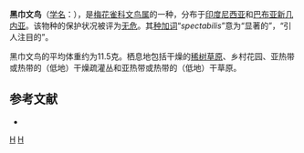 {{Speciesbox 
| taxon = Lonchura spectabilis
| status = LC 
| status_system = IUCN3.1
| authority = [[菲利普·L·斯克莱特|Sclater]], 1879
}}

'''黑巾文鸟'''（[[学名|学名]]：{{lang|la|''Lonchura spectabilis''}}），是[[梅花雀科|梅花雀科]][[文鸟属|文鸟属]]的一种，分布于[[印度尼西亚|印度尼西亚]]和[[巴布亚新几内亚|巴布亚新几内亚]]。该物种的保护状况被评为[[无危|无危]]。其[[种加词|种加词]]“''spectabilis''”意为“显著的”，“引人注目的”。

黑巾文鸟的平均体重约为11.5克。栖息地包括干燥的[[稀树草原|稀树草原]]、乡村花园、亚热带或热带的（低地）干燥疏灌丛和亚热带或热带的（低地）干草原。

== 参考文献 ==
*{{cite web|url=http://www.birdlife.org/datazone/speciesfactsheet.php?id=8722&m=0|title=Lonchura spectabilis|publisher=[[国际鸟盟|BirdLife.org]]|accessdate=2011-06-27|archive-date=2016-03-04|archive-url=https://web.archive.org/web/20160304230017/http://www.birdlife.org/datazone/speciesfactsheet.php?id=8722&m=0|dead-url=no}}
{{Taxonbar|from=Q1300936}}

[[Category:文鸟属|H]]
[[Category:1879年描述的鸟类|H]]